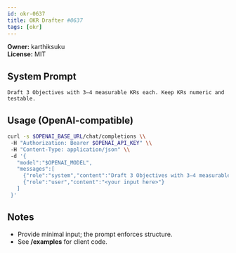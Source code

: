 ```yaml
---
id: okr-0637
title: OKR Drafter #0637
tags: [okr]
---
```


**Owner:** karthiksuku  
**License:** MIT

## System Prompt
```text
Draft 3 Objectives with 3–4 measurable KRs each. Keep KRs numeric and testable.
```

## Usage (OpenAI-compatible)
```bash
curl -s $OPENAI_BASE_URL/chat/completions \\
 -H "Authorization: Bearer $OPENAI_API_KEY" \\
 -H "Content-Type: application/json" \\
 -d '{
   "model":"$OPENAI_MODEL",
   "messages":[
     {"role":"system","content":"Draft 3 Objectives with 3–4 measurable KRs each. Keep KRs numeric and testable."},
     {"role":"user","content":"<your input here>"}
   ]
 }'
```

## Notes
- Provide minimal input; the prompt enforces structure.
- See **/examples** for client code.
